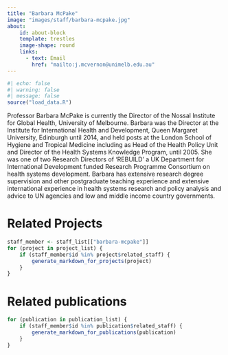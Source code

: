 ```yaml
---
title: "Barbara McPake"
image: "images/staff/barbara-mcpake.jpg"
about:
    id: about-block
    template: trestles
    image-shape: round
    links:
      - text: Email
        href: "mailto:j.mcvernon@unimelb.edu.au"
---
```

   
```r
#| echo: false
#| warning: false
#| message: false
source("load_data.R")
```
::: {#about-block}


Professor Barbara McPake is currently the Director of the Nossal Institute for Global Health, University of Melbourne. Barbara was the Director at the Institute for International Health and Development, Queen Margaret University, Edinburgh until 2014, and held posts at the London School of Hygiene and Tropical Medicine including as Head of the Health Policy Unit and Director of the Health Systems Knowledge Program, until 2005. She was one of two Research Directors of ‘REBUILD’ a UK Department for International Development funded Research Programme Consortium on health systems development. Barbara has extensive research degree supervision and other postgraduate teaching experience and extensive international experience in health systems research and policy analysis and advice to UN agencies and low and middle income country governments.

:::

# Related Projects

```r
staff_member <- staff_list[["barbara-mcpake"]]
for (project in project_list) {
    if (staff_member$id %in% project$related_staff) {
        generate_markdown_for_projects(project)
    }
}
```

# Related publications

```r
for (publication in publication_list) {
    if (staff_member$id %in% publication$related_staff) {
        generate_markdown_for_publications(publication)
    }
}
```
